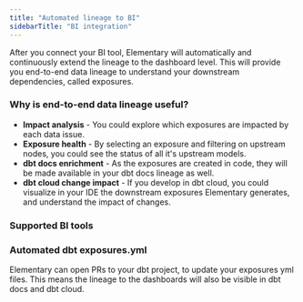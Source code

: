 ```yaml
---
title: "Automated lineage to BI"
sidebarTitle: "BI integration"
---
```


After you connect your BI tool, Elementary will automatically and continuously extend the lineage to the dashboard level.
This will provide you end-to-end data lineage to understand your downstream dependencies, called exposures.

### Why is end-to-end data lineage useful?

- **Impact analysis** - You could explore which exposures are impacted by each data issue.
- **Exposure health** - By selecting an exposure and filtering on upstream nodes, you could see the status of all it's upstream models.
- **dbt docs enrichment** - As the exposures are created in code, they will be made available in your dbt docs lineage as well.
- **dbt cloud change impact** - If you develop in dbt cloud, you could visualize in your IDE the downstream exposures Elementary generates, and understand the impact of changes.

### Supported BI tools

<Snippet file="cloud/integrations/cards-groups/bi-cards.mdx" />


### Automated dbt exposures.yml

Elementary can open PRs to your dbt project, to update your exposures yml files.
This means the lineage to the dashboards will also be visible in dbt docs and dbt cloud. 
